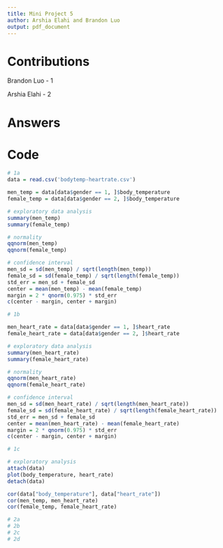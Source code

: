 ```yaml
---
title: Mini Project 5
author: Arshia Elahi and Brandon Luo
output: pdf_document
---
```


# Contributions

Brandon Luo - 1

Arshia Elahi - 2

# Answers

```{=latex}
\begin{enumerate}
\item
    \begin{enumerate}
        \item
        Since the 95\% confidence interval contains 0, we accept the null hypothesis (males and females do not differ in body temperature). There does not appear to be a significant difference between male and female body temperatures.
        \item
        Since the 95\% confidence interval contains 0, we accept the null hypothesis (males and females do not differ in heart rate). There does not appear to be a significant difference between male and female heart rates.
        \item
        Since the correlation coefficient is 0.2536564, there is a weak positive linear relationship between body temperature and heart rate.

        This relationship does depend on gender since the correlation coefficients are different for males and females.
    \end{enumerate}
\item
    \begin{enumerate}
        \item
        \item
        \item
        \item
    \end{enumerate}
\end{enumerate}
```

# Code 
```r
# 1a
data = read.csv('bodytemp-heartrate.csv')

men_temp = data[data$gender == 1, ]$body_temperature
female_temp = data[data$gender == 2, ]$body_temperature

# exploratory data analysis
summary(men_temp)
summary(female_temp)

# normality
qqnorm(men_temp)
qqnorm(female_temp)

# confidence interval
men_sd = sd(men_temp) / sqrt(length(men_temp))
female_sd = sd(female_temp) / sqrt(length(female_temp))
std_err = men_sd + female_sd
center = mean(men_temp) - mean(female_temp)
margin = 2 * qnorm(0.975) * std_err
c(center - margin, center + margin)

# 1b

men_heart_rate = data[data$gender == 1, ]$heart_rate
female_heart_rate = data[data$gender == 2, ]$heart_rate

# exploratory data analysis
summary(men_heart_rate)
summary(female_heart_rate)

# normality
qqnorm(men_heart_rate)
qqnorm(female_heart_rate)

# confidence interval
men_sd = sd(men_heart_rate) / sqrt(length(men_heart_rate))
female_sd = sd(female_heart_rate) / sqrt(length(female_heart_rate))
std_err = men_sd + female_sd
center = mean(men_heart_rate) - mean(female_heart_rate)
margin = 2 * qnorm(0.975) * std_err
c(center - margin, center + margin)

# 1c

# exploratory analysis
attach(data)
plot(body_temperature, heart_rate)
detach(data)

cor(data["body_temperature"], data["heart_rate"])
cor(men_temp, men_heart_rate)
cor(female_temp, female_heart_rate)

# 2a
# 2b
# 2c
# 2d
```
